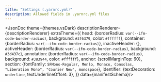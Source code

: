 ```yaml
---
title: "Settings (.yarnrc.yml)"
description: Allowed fields in .yarnrc.yml files
---
```



<JsonDoc theme={themes.vsDark} descriptionRenderer={descriptionRenderer} extraTheme={{
  head: {borderRadius: `var(--ifm-code-border-radius)`, background: `#3f6379`, color: `#ffffff`},
  container: {borderRadius: `var(--ifm-code-border-radius)`},
  inactiveHeader: {},
  activeHeader: {borderRadius: `var(--ifm-code-border-radius)`, background: `#3d437c`},
  annotation: {borderRadius: `var(--ifm-code-border-radius)`, background: `#383944`, color: `#ffffff`},
  anchor: {scrollMarginTop: 60},
  section: {fontFamily: `SFMono-Regular, Menlo, Monaco, Consolas, "Liberation Mono", "Courier New", monospace`},
  identifier: {textDecoration: `underline`, textUnderlineOffset: 3},
}} data={manifestSchema}/>

